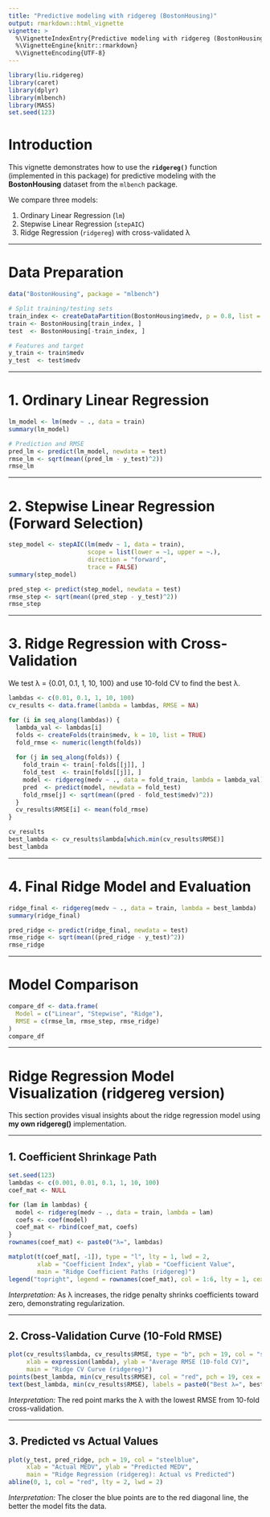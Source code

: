 ```yaml
---
title: "Predictive modeling with ridgereg (BostonHousing)"
output: rmarkdown::html_vignette
vignette: >
  %\VignetteIndexEntry{Predictive modeling with ridgereg (BostonHousing)}
  %\VignetteEngine{knitr::rmarkdown}
  %\VignetteEncoding{UTF-8}
---
```


```r
library(liu.ridgereg)
library(caret)
library(dplyr)
library(mlbench)
library(MASS)
set.seed(123)
```

# Introduction

This vignette demonstrates how to use the **`ridgereg()`** function (implemented in this package) for predictive modeling with the **BostonHousing** dataset from the `mlbench` package.

We compare three models:

1. Ordinary Linear Regression (`lm`)
2. Stepwise Linear Regression (`stepAIC`)
3. Ridge Regression (`ridgereg`) with cross-validated λ

---

# Data Preparation

```r
data("BostonHousing", package = "mlbench")

# Split training/testing sets
train_index <- createDataPartition(BostonHousing$medv, p = 0.8, list = FALSE)
train <- BostonHousing[train_index, ]
test  <- BostonHousing[-train_index, ]

# Features and target
y_train <- train$medv
y_test  <- test$medv
```

---

# 1. Ordinary Linear Regression

```r
lm_model <- lm(medv ~ ., data = train)
summary(lm_model)

# Prediction and RMSE
pred_lm <- predict(lm_model, newdata = test)
rmse_lm <- sqrt(mean((pred_lm - y_test)^2))
rmse_lm
```

---

# 2. Stepwise Linear Regression (Forward Selection)

```r
step_model <- stepAIC(lm(medv ~ 1, data = train),
                      scope = list(lower = ~1, upper = ~.),
                      direction = "forward",
                      trace = FALSE)
summary(step_model)

pred_step <- predict(step_model, newdata = test)
rmse_step <- sqrt(mean((pred_step - y_test)^2))
rmse_step
```

---

# 3. Ridge Regression with Cross-Validation

We test λ = {0.01, 0.1, 1, 10, 100} and use 10-fold CV to find the best λ.

```r
lambdas <- c(0.01, 0.1, 1, 10, 100)
cv_results <- data.frame(lambda = lambdas, RMSE = NA)

for (i in seq_along(lambdas)) {
  lambda_val <- lambdas[i]
  folds <- createFolds(train$medv, k = 10, list = TRUE)
  fold_rmse <- numeric(length(folds))
  
  for (j in seq_along(folds)) {
    fold_train <- train[-folds[[j]], ]
    fold_test  <- train[folds[[j]], ]
    model <- ridgereg(medv ~ ., data = fold_train, lambda = lambda_val)
    pred  <- predict(model, newdata = fold_test)
    fold_rmse[j] <- sqrt(mean((pred - fold_test$medv)^2))
  }
  cv_results$RMSE[i] <- mean(fold_rmse)
}

cv_results
best_lambda <- cv_results$lambda[which.min(cv_results$RMSE)]
best_lambda
```

---

# 4. Final Ridge Model and Evaluation

```r
ridge_final <- ridgereg(medv ~ ., data = train, lambda = best_lambda)
summary(ridge_final)

pred_ridge <- predict(ridge_final, newdata = test)
rmse_ridge <- sqrt(mean((pred_ridge - y_test)^2))
rmse_ridge
```

---

# Model Comparison

```r
compare_df <- data.frame(
  Model = c("Linear", "Stepwise", "Ridge"),
  RMSE = c(rmse_lm, rmse_step, rmse_ridge)
)
compare_df
```

---

# Ridge Regression Model Visualization (ridgereg version)

This section provides visual insights about the ridge regression model using **my own ridgereg()** implementation.

---

## 1. Coefficient Shrinkage Path

```r
set.seed(123)
lambdas <- c(0.001, 0.01, 0.1, 1, 10, 100)
coef_mat <- NULL

for (lam in lambdas) {
  model <- ridgereg(medv ~ ., data = train, lambda = lam)
  coefs <- coef(model)
  coef_mat <- rbind(coef_mat, coefs)
}
rownames(coef_mat) <- paste0("λ=", lambdas)

matplot(t(coef_mat[, -1]), type = "l", lty = 1, lwd = 2,
        xlab = "Coefficient Index", ylab = "Coefficient Value",
        main = "Ridge Coefficient Paths (ridgereg)")
legend("topright", legend = rownames(coef_mat), col = 1:6, lty = 1, cex = 0.8)
```

*Interpretation:* As λ increases, the ridge penalty shrinks coefficients toward zero, demonstrating regularization.

---

## 2. Cross-Validation Curve (10-Fold RMSE)

```r
plot(cv_results$lambda, cv_results$RMSE, type = "b", pch = 19, col = "steelblue",
     xlab = expression(lambda), ylab = "Average RMSE (10-fold CV)",
     main = "Ridge CV Curve (ridgereg)")
points(best_lambda, min(cv_results$RMSE), col = "red", pch = 19, cex = 1.2)
text(best_lambda, min(cv_results$RMSE), labels = paste0("Best λ=", best_lambda), pos = 3, col = "red")
```

*Interpretation:* The red point marks the λ with the lowest RMSE from 10-fold cross-validation.

---

## 3. Predicted vs Actual Values

```r
plot(y_test, pred_ridge, pch = 19, col = "steelblue",
     xlab = "Actual MEDV", ylab = "Predicted MEDV",
     main = "Ridge Regression (ridgereg): Actual vs Predicted")
abline(0, 1, col = "red", lty = 2, lwd = 2)
```

*Interpretation:* The closer the blue points are to the red diagonal line, the better the model fits the data.
